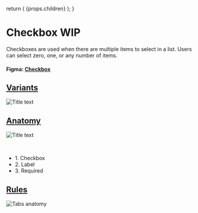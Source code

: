 

  return (
    <Layout
      title="Design"
      sideNav="design"
      editPageRoute="design/components/checkbox"
      shouldIncludePageIndex
    >
      {props.children}
    </Layout>
  );
}

# Checkbox WIP

<IntroText>
  Checkboxes are used when there are multiple items to select in a list. Users
  can select zero, one, or any number of items.
</IntroText>

#### Figma: [Checkbox](<https://www.figma.com/file/W3hxWj6VZydNaNGJSGxRsV/TableKit-Components-(3.0)>)

## [Variants](#variants)

![Title text](/static/img/components/checkbox-varients.png 'IMAGEDESCRIPTION')

## [Anatomy](website/src/design/components/checkbox.html#anatomy)

<ImageWrap>

![Title text](/static/img/components/checkbox-anatomy-1.svg 'IMAGEDESCRIPTION')

</ImageWrap>
<br />
<ul>
  <li>1. Checkbox</li>
  <li>2. Label</li>
  <li>3. Required</li>
</ul>

## [Rules](website/src/design/components/checkbox.html#rules)

![Tabs anatomy](/static/img/components/checkbox-rules.png 'IMAGEDESCRIPTION')
